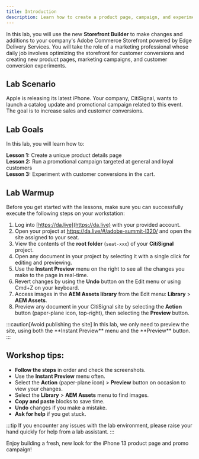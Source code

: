 ```yaml
---
title: Introduction
description: Learn how to create a product page, campaign, and experiment in your store.
---
```



In this lab, you will use the new **Storefront Builder** to make changes and additions to your company's Adobe Commerce Storefront powered by Edge Delivery Services. You will take the role of a marketing professional whose daily job involves optimizing the storefront for customer conversions and creating new product pages, marketing campaigns, and customer conversion experiments.

## Lab Scenario

Apple is releasing its latest iPhone. Your company, CitiSignal, wants to launch a catalog update and promotional campaign related to this event. The goal is to increase sales and customer conversions. 

## Lab Goals

In this lab, you will learn how to:

**Lesson 1:** Create a unique product details page <br/>
**Lesson 2:** Run a promotional campaign targeted at general and loyal customers<br/>
**Lesson 3:** Experiment with customer conversions in the cart.

## Lab Warmup

Before you get started with the lessons, make sure you can successfully execute the following steps on your workstation:

<Steps>

1. Log into [https://da.live](https://da.live) with your provided account.
1. Open your project at https://da.live/#/adobe-summit-l320/ and open the site assigned to your seat.
1. View the contents of the **root folder** (`seat-xxx`) of your **CitiSignal** project.
1. Open any document in your project by selecting it with a single click for editing and previewing.
1. Use the **Instant Preview** menu on the right to see all the changes you make to the page in real-time.
1. Revert changes by using the **Undo** button on the Edit menu or using Cmd+Z on your keyboard.
1. Access images in the **AEM Assets library** from the Edit menu: **Library** > **AEM Assets**.
1. Preview any document in your CitiSignal site by selecting the **Action** button (paper-plane icon, top-right), then selecting the **Preview** button.

</Steps>
:::caution[Avoid publishing the site]
In this lab, we only need to preview the site, using both the **Instant Preview** menu and the **Preview** button.
:::

## Workshop tips: 

- **Follow the steps** in order and check the screenshots.  
- Use the **Instant Preview** menu often.  
- Select the **Action** (paper-plane icon) > **Preview** button on occasion to view your changes.
- Select the **Library** > **AEM Assets** menu to find images.
- **Copy and paste** blocks to save time.
- **Undo** changes if you make a mistake.
- **Ask for help** if you get stuck.

:::tip
If you encounter any issues with the lab environment, please raise your hand quickly for help from a lab assistant.
:::

Enjoy building a fresh, new look for the iPhone 13 product page and promo campaign!

